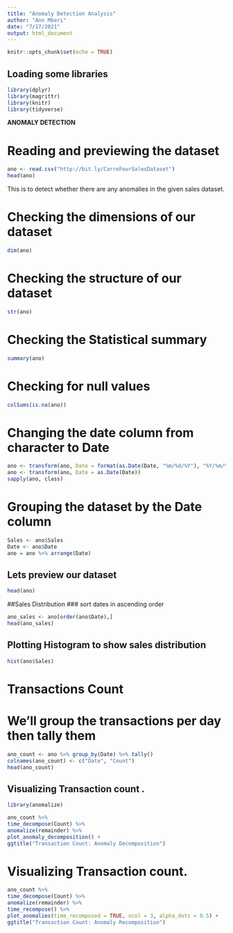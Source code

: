 ---
title: "Anomaly Detection Analysis"
author: "Ann Mberi"
date: "7/17/2021"
output: html_document
---

```{r setup, include=FALSE}
knitr::opts_chunk$set(echo = TRUE)
```

## Loading some libraries


```{r}
library(dplyr)
library(magrittr)
library(knitr)
library(tidyverse)
```


**ANOMALY DETECTION**

# Reading and previewing the dataset
```{r}
ano <- read.csv("http://bit.ly/CarreFourSalesDataset")
head(ano)
```

This is to detect whether there are any anomalies in the given sales dataset.

# Checking the dimensions of our dataset
```{r}
dim(ano)
```

# Checking the structure of our dataset
```{r}
str(ano)
```


# Checking the Statistical summary
```{r}
summary(ano)
```

# Checking for null values
```{r}
colSums(is.na(ano))
```

# Changing the date column from character to Date
```{r}
ano <- transform(ano, Date = format(as.Date(Date, "%m/%d/%Y"), "%Y/%m/%d"))
ano <- transform(ano, Date = as.Date(Date))
sapply(ano, class)
```

# Grouping the dataset by the Date column
```{r}
Sales <- ano$Sales
Date <- ano$Date
ano = ano %>% arrange(Date)
```
 
## Lets preview our dataset 
```{r}
head(ano)
```

##Sales Distribution
### sort dates in ascending order
```{r}
ano_sales <- ano[order(ano$Date),]
head(ano_sales)
```

## Plotting Histogram to show sales distribution

```{r}
hist(ano$Sales)
```

# Transactions Count
# We’ll group the transactions per day then tally them
```{r}
ano_count <- ano %>% group_by(Date) %>% tally()
colnames(ano_count) <- c("Date", "Count")
head(ano_count)
```

## Visualizing Transaction count .



```{r}
library(anomalize)
```

```{r}
ano_count %>%
time_decompose(Count) %>%
anomalize(remainder) %>%
plot_anomaly_decomposition() +
ggtitle("Transaction Count: Anomaly Decomposition")
```

# Visualizing Transaction count.
```{r}
ano_count %>%
time_decompose(Count) %>%
anomalize(remainder) %>%
time_recompose() %>%
plot_anomalies(time_recomposed = TRUE, ncol = 3, alpha_dots = 0.5) +
ggtitle("Transaction Count: Anomaly Recomposition")
```